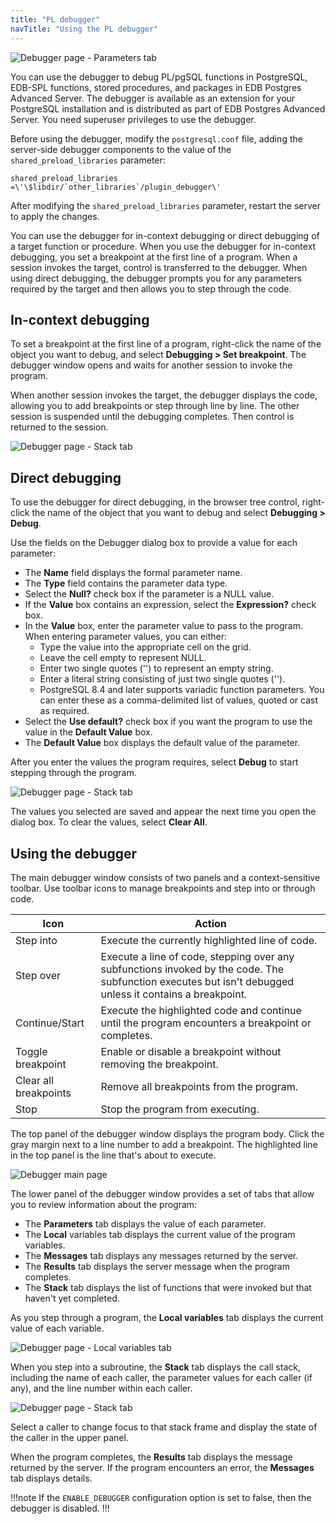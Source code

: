 ```yaml
---
title: "PL debugger"
navTitle: "Using the PL debugger"
---
```


![Debugger page - Parameters tab](images/debug_main.png)

You can use the debugger to debug PL/pgSQL functions in PostgreSQL,
EDB-SPL functions, stored procedures, and packages in EDB Postgres Advanced
Server. The debugger is available as an extension for your PostgreSQL
installation and is distributed as part of EDB Postgres Advanced Server. You need
superuser privileges to use the debugger.

Before using the debugger, modify the `postgresql.conf` file,
adding the server-side debugger components to the value of the
`shared_preload_libraries` parameter:

```
shared_preload_libraries =\'\$libdir/`other_libraries`/plugin_debugger\'
```

After modifying the `shared_preload_libraries` parameter, restart the
server to apply the changes.

You can use the debugger for in-context debugging or direct
debugging of a target function or procedure. When you use the debugger
for in-context debugging, you set a breakpoint at the first line of a
program. When a session invokes the target, control is transferred to
the debugger. When using direct debugging, the debugger prompts you for
any parameters required by the target and then allows you to step
through the code.

## In-context debugging

To set a breakpoint at the first line of a program, right-click the name
of the object you want to debug, and select **Debugging > Set breakpoint**. 
The debugger window opens and waits for another session to invoke the program.

When another session invokes the target, the debugger displays the
code, allowing you to add breakpoints or step through line by line.
The other session is suspended until the debugging completes. Then
control is returned to the session.

![Debugger page - Stack tab](images/debug_ic_step_in.png)

## Direct debugging

To use the debugger for direct debugging, in the browser tree control,
right-click the name of the object that you want to debug and select
**Debugging > Debug**.

Use the fields on the Debugger dialog box to provide a value for each
parameter:

-   The **Name** field displays the formal parameter name.
-   The **Type** field contains the parameter data type.
-   Select the **Null?** check box if the parameter is a
    NULL value.
-   If the **Value** box contains an
    expression, select the **Expression?** check box.
-   In the **Value** box, enter the parameter value to
    pass to the program. When entering parameter values, you can either: 
    -  Type the value into the appropriate cell on the grid.
    -  Leave the cell empty to represent NULL.
    -  Enter two single quotes (\'\') to represent an empty string.
    -  Enter a literal string consisting of just two single quotes (\'\'). 
    -  PostgreSQL 8.4 and later supports variadic function parameters. You can enter these as a comma-delimited list of values, quoted or cast as required.
-   Select the **Use default?** check box if you want the program
    to use the value in the **Default Value** box.
-   The **Default Value** box displays the default value of the
    parameter.

After you enter the values the program requires, select **Debug** to
start stepping through the program. 

![Debugger page - Stack tab](images/debug_step_in.png)


The values you selected 
are saved and appear the next time you open the dialog
box. To clear the values, select **Clear All**.

## Using the debugger

The main debugger window consists of two panels and a context-sensitive
toolbar. Use toolbar icons to manage breakpoints and step into or
through code. 

| Icon                  | Action                                                                                                                                                                                     |
|-------------------------|--------------------------------------------------------------------------------------------------------------------------------------------------------------------------------------------|
| Step into             | Execute the currently highlighted line of code.                                                                                                              |
| Step over             | Execute a line of code, stepping over any subfunctions invoked by the code. The subfunction executes but isn't debugged unless it contains a breakpoint. |
| Continue/Start        | Execute the highlighted code and continue until the program encounters a breakpoint or completes.                                                      |
| Toggle breakpoint     | Enable or disable a breakpoint without removing the breakpoint.                                                                                      |
| Clear all breakpoints | Remove all  breakpoints from the program.                                                                                                        |
| Stop                  | Stop the program from executing.                                                                                                                                  |

The top panel of the debugger window displays the program body. Click the 
gray margin next to a line number to add a breakpoint. The
highlighted line in the top panel is the line that's about to execute.

![Debugger main page](images/debug_main.png)

The lower panel of the debugger window provides a set of tabs that allow
you to review information about the program:

-   The **Parameters** tab displays the value of each parameter.
-   The **Local** variables tab displays the current value of the program variables.
-   The **Messages** tab displays any messages returned by the server.
-   The **Results** tab displays the server message when the program completes.
-   The **Stack** tab displays the list of functions that were invoked but that haven't yet completed.

As you step through a program, the **Local variables** tab displays the current value of each variable.

![Debugger page - Local variables tab](images/debug_variables.png)

When you step into a subroutine, the **Stack** tab displays the call stack, including the name of each caller, the parameter values for each
caller (if any), and the line number within each caller.

![Debugger page - Stack tab](images/debug_stack.png)

Select a caller to change focus to that stack frame and display the state of the caller in the upper panel.

When the program completes, the **Results** tab displays the message returned by the server. If the program encounters an error, the
**Messages** tab displays details.

!!!note
   If the `ENABLE_DEBUGGER` configuration option is set to false, then the debugger is disabled.
!!!

